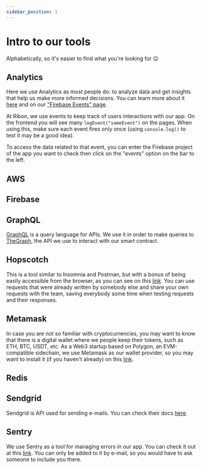 ```yaml
---
sidebar_position: 1
---
```


# Intro to our tools

Alphabetically, so it's easier to find what you're looking for  :wink:

## Analytics

Here we use Analytics as most people do: to analyze data and get insights that help us make more informed decisions. You can learn more about it [here](https://analytics.google.com/analytics/web/provision/#/provision) and on our ["Firebase Events" page](firebase-events). 

At Ribon, we use events to keep track of users interactions with our app. On the frontend you will see many `logEvent("someEvent")` on the pages. 
When using this, make sure each event fires only once (using `console.log()` to test it may be a good idea). 

To access the data related to that event, you can enter the Firebase project of the app you want to check then click on the "events" option on the bar to the left.

## AWS

## Firebase

## GraphQL

[GraphQL](https://graphql.org) is a query language for APIs. We use it in order to make queries to [TheGraph](https://thegraph.com/en/), the API we use to interact with our smart contract.

## Hopscotch

This is a tool similar to Insomnia and Postman, but with a bonus of being easily accessible from the browser, as you can see on this [link](https://hoppscotch.io). You can use requests that were already written by somebody else and share your own requests with the team, saving everybody some time when testing requests and their responses.

## Metamask

In case you are not so familiar with cryptocurrencies, you may want to know that there is a digital wallet where we people keep their tokens, such as ETH, BTC, USDT, etc. As a Web3 startup based on Polygon, an EVM-compatible sidechain, we use Metamask as our wallet provider, so you may want to install it (if you haven't already) on this [link](https://chrome.google.com/webstore/detail/metamask/nkbihfbeogaeaoehlefnkodbefgpgknn).

## Redis

## Sendgrid

Sendgrid is API used for sending e-mails. You can check their docs [here](https://docs.sendgrid.com/pt-br/).

## Sentry

We use Sentry as a tool for managing errors in our app. You can check it out at this [link](https://sentry.io/auth/login/ribon/). You can only be added to it by e-mail, so you would have to ask someone to include you there. 
